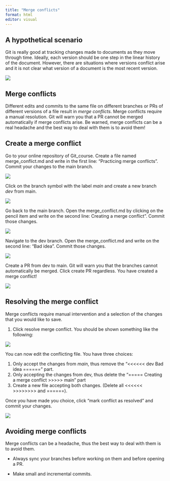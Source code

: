 ```yaml
---
title: "Merge conflicts"
format: html
editor: visual
---
```


## A hypothetical scenario

Git is really good at tracking changes made to documents as they move through time. Ideally, each version should be one step in the linear history of the document. However, there are situations where versions conflict arise and it is not clear what version of a document is the most recent version.

![](images/Version_conflict.png)

## Merge conflicts

Different edits and commits to the same file on different branches or PRs of different versions of a file result in *merge conflicts*. Merge conflicts require a manual resolution. Git will warn you that a PR cannot be merged automatically if merge conflicts arise. Be warned, merge conflicts can be a real headache and the best way to deal with them is to avoid them!

## Create a merge conflict

Go to your online repository of Git_course. Create a file named merge_conflict.md and write in the first line: "Practicing merge conflicts". Commit your changes to the main branch.

![](img/MC3.png)

Click on the branch symbol with the label *main* and create a new branch *dev* from main.

![](img/MC4.png)

Go back to the main branch. Open the merge_conflict.md by clicking on the pencil item and write on the second line: Creating a merge conflict". Commit those changes.

![](img/MC5.png)

Navigate to the dev branch. Open the merge_conflict.md and write on the second line: "Bad idea". Commit those changes.

![](img/MC6.png)

Create a PR from dev to main. Git will warn you that the branches cannot automatically be merged. Click create PR regardless. You have created a merge conflict!

![](img/MC7.png)

## Resolving the merge conflict

Merge conflicts require manual intervention and a selection of the changes that you would like to save.

1.  Click resolve merge conflict. You should be shown something like the following:

![](img/MC8.png)

You can now edit the conflicting file. You have three choices:

1.  Only accept the changes from *main*, thus remove the "\<\<\<\<\<\< dev Bad idea ======" part.
2.  Only accepting the changes from dev, thus delete the "===== Creating a merge conflict \>\>\>\>\> main" part
3.  Create a new file accepting both changes. (Delete all \<\<\<\<\<\< \>\>\>\>\>\>\>\> and ======).

Once you have made you choice, click "mark conflict as resolved" and commit your changes.

![](img/MC9.png)

## Avoiding merge conflicts

Merge conflicts can be a headache, thus the best way to deal with them is to avoid them.

-   Always sync your branches before working on them and before opening a PR.

-   Make small and incremental commits.
